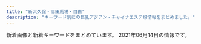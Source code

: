 ```yaml
---
title: "新大久保・高田馬場・目白"
description: "キーワード別にの巨乳アジアン・チャイナエステ嬢情報をまとめました。"
---
```


新着画像と新着キーワードをまとめています。
2021年06月14日の情報です。

<DmmAffiliateIns />
<KeywordTable
  shops={
    [
    {
        "url": "http://tkoi.work/",
        "name": "\u604b",
        "img_links": [
            "http://tkoi.work/sp/images/info_t.jpg",
            "http://tkoi.work/sp/images/4.jpg",
            "http://tkoi.work/images/sm.jpg",
            "http://tkoi.work/images/head.jpg",
            "http://tkoi.work/images/s1.png",
            "http://tkoi.work/images/b1.jpg",
            "http://tkoi.work/sp/images/rec2.png",
            "http://tkoi.work/images/b2.jpg",
            "http://tkoi.work/images/2.jpg",
            "http://tkoi.work/images/main_footer.jpg",
            "http://tkoi.work/sp/images/newsb.png",
            "http://tkoi.work/images/int1.png",
            "http://tkoi.work/sp/images/interior_t.png",
            "http://tkoi.work/sp/images/rec1.png",
            "http://tkoi.work/images/news.png",
            "http://tkoi.work/sp/images/2.jpg",
            "http://tkoi.work/img/riri1.jpg",
            "http://tkoi.work/sp/img/ai1.jpg",
            "http://tkoi.work/sp/images/tel.jpg",
            "http://tkoi.work/images/staff_t.jpg",
            "http://tkoi.work/img/ai1.jpg",
            "http://tkoi.work/sp/images/ac1.jpg",
            "http://tkoi.work/sp/img/mika1.jpg",
            "http://tkoi.work/images/4.jpg",
            "http://tkoi.work/images/int2.png",
            "http://tkoi.work/images/3.jpg",
            "http://tkoi.work/sp/images/int2.png",
            "http://tkoi.work/sp/images/sys.png",
            "http://tkoi.work/images/sys1.png",
            "http://tkoi.work/sp/images/info.png",
            "http://tkoi.work/img/koko1.jpg",
            "http://tkoi.work/sp/images/1.jpg",
            "http://tkoi.work/sp/images/ac2.png",
            "http://tkoi.work/sp/img/koko1.jpg",
            "http://tkoi.work/images/mobile.jpg",
            "http://tkoi.work/sp/menu/staff.jpg",
            "http://tkoi.work/images/sys2.png",
            "http://tkoi.work/images/interior_t.jpg",
            "http://tkoi.work/sp/images/footer.png",
            "http://tkoi.work/sp/img/riri1.jpg",
            "http://tkoi.work/img/mika1.jpg",
            "http://tkoi.work/sp/images/staff_t.png",
            "http://tkoi.work/sp/menu/top.jpg",
            "http://tkoi.work/images/b3.jpg",
            "http://tkoi.work/images/ta.jpg",
            "http://tkoi.work/sp/images/3.jpg",
            "http://tkoi.work/images/1.jpg",
            "http://tkoi.work/images/main_top.jpg",
            "http://tkoi.work/sp/images/news.jpg",
            "http://tkoi.work/sp/images/head.jpg",
            "http://tkoi.work/sp/images/int1.png"
        ],
        "keywords": {},
        "station": "JR\u9ad8\u7530\u99ac\u5834\u99c5\u65e9\u7a32\u7530\u53e3"
    },
    {
        "img_links": [
            "http://www.harunoyume.com/images/discount.jpg",
            "http://www.harunoyume.com/images/service-image.jpg",
            "http://www.harunoyume.com/images/covergirl.jpg",
            "http://www.harunoyume.com/images/campaign.jpg"
        ],
        "url": "http://www.harunoyume.com/",
        "station": "JR\u65b0\u5927\u4e45\u4fdd\u99c5",
        "name": "\u6625\u306e\u5922",
        "keywords": {}
    },
    {
        "url": "http://aes-treat.com/",
        "station": "JR\u5927\u4e45\u4fdd\u99c5\u5317\u53e3",
        "name": "Lovely Heart \u5927\u4e45\u4fdd\u5225\u9928",
        "keywords": {
            "C": 37
        },
        "img_links": [
            "http://aes-treat.com/scdl/staff/11041.jpg",
            "http://aes-treat.com/scdl/staff/11151.jpg",
            "http://aes-treat.com/scdl/staff/11191mb.jpg",
            "http://aes-treat.com/scdl/staff/10841.jpg",
            "http://aes-treat.com/scdl/staff/11131mb.jpg",
            "http://aes-treat.com/i/files/homeimg.jpg",
            "http://aes-treat.com/scdl/staff/11162.jpg",
            "http://aes-treat.com/scdl/staff/10771mb.jpg",
            "http://aes-treat.com/scdl/staff/11091.jpg",
            "http://aes-treat.com/scdl/staff/11051.jpg",
            "http://aes-treat.com/pic/head.jpg",
            "http://aes-treat.com/scdl/staff/10971mb.jpg",
            "http://aes-treat.com/scdl/staff/10171mb.jpg",
            "http://aes-treat.com/scdl/staff/11081.jpg",
            "http://aes-treat.com/scdl/staff/11081mb.jpg",
            "http://aes-treat.com/scdl/staff/10981mb.jpg",
            "http://aes-treat.com/img/ttl_attbnr.jpg",
            "http://aes-treat.com/scdl/staff/11041mb.jpg",
            "http://aes-treat.com/scdl/staff/10891.jpg",
            "http://aes-treat.com/scdl/staff/10891mb.jpg",
            "http://aes-treat.com/scdl/staff/10171.jpg",
            "http://aes-treat.com/scdl/staff/11211.jpg",
            "http://aes-treat.com/scdl/staff/11201.jpg",
            "http://aes-treat.com/scdl/staff/11161mb.jpg",
            "http://aes-treat.com/scdl/staff/11151mb.jpg",
            "http://aes-treat.com/scdl/staff/10651mb.jpg",
            "http://aes-treat.com/scdl/staff/10941.jpg",
            "http://aes-treat.com/img/ttl_att.png",
            "http://aes-treat.com/scdl/staff/10861mb.jpg",
            "http://aes-treat.com/scdl/staff/11051mb.jpg",
            "http://aes-treat.com/scdl/staff/10721mb.jpg",
            "http://aes-treat.com/scdl/staff/11131.jpg",
            "http://aes-treat.com/scdl/staff/11201mb.jpg",
            "http://aes-treat.com/scdl/staff/11191.jpg",
            "http://aes-treat.com/scdl/staff/10811.jpg",
            "http://aes-treat.com/scdl/staff/10651.jpg",
            "http://aes-treat.com/scdl/staff/10861.jpg",
            "http://aes-treat.com/scdl/staff/11211mb.jpg",
            "http://aes-treat.com/scdl/staff/10941mb.jpg",
            "http://aes-treat.com/img/ttl_staff.png",
            "http://aes-treat.com/scdl/staff/10721.jpg",
            "http://aes-treat.com/img/ttl_nouka.jpg",
            "http://aes-treat.com/scdl/staff/10811mb.jpg",
            "http://aes-treat.com/pic/top1.jpg",
            "http://aes-treat.com/scdl/staff/10681.jpg",
            "http://aes-treat.com/scdl/staff/11121mb.jpg",
            "http://aes-treat.com/scdl/staff/10971.jpg",
            "http://aes-treat.com/scdl/staff/10972.jpg",
            "http://aes-treat.com/scdl/staff/10902.jpg",
            "http://aes-treat.com/scdl/staff/10841mb.jpg",
            "http://aes-treat.com/scdl/staff/10681mb.jpg",
            "http://aes-treat.com/scdl/staff/10981.jpg",
            "http://aes-treat.com/scdl/staff/10771.jpg",
            "http://aes-treat.com/img/ttl_sister.png",
            "http://aes-treat.com/scdl/staff/10842.jpg",
            "http://aes-treat.com/scdl/staff/11111.jpg",
            "http://aes-treat.com/pic/top2.jpg",
            "http://aes-treat.com/img/ttl_mobile.jpg",
            "http://aes-treat.com/scdl/staff/11101mb.jpg",
            "http://aes-treat.com/scdl/staff/11091mb.jpg",
            "http://aes-treat.com/scdl/staff/10901.jpg",
            "http://aes-treat.com/scdl/staff/11161.jpg",
            "http://aes-treat.com/scdl/staff/10901mb.jpg",
            "http://aes-treat.com/scdl/staff/11121.jpg",
            "http://aes-treat.com/img/system/campaign.jpg",
            "http://aes-treat.com/scdl/staff/11101.jpg",
            "http://aes-treat.com/scdl/staff/11111mb.jpg"
        ]
    },
    {
        "name": "\u6708\u306e\u82b1",
        "img_links": [
            "https://static.wixstatic.com/media/80a184_5208b825bc574a8e8c38cfed61640f7b~mv2.png",
            "https://static.wixstatic.com/media/80a184_d01c61ede293427e90b1ce25be8720c0~mv2.png",
            "https://static.wixstatic.com/media/80a184_60e3e10d71c6473ca82f313fefc49773~mv2.png",
            "https://static.wixstatic.com/media/80a184_37c7b495532e44808fa932ada8728921~mv2.png",
            "https://static.wixstatic.com/media/80a184_b70a2c117ac542f79ec2a2014b642be4~mv2.png",
            "https://static.wixstatic.com/media/80a184_a8e12af9159e4af2bbd2cf724caf4e6a~mv2.jpeg",
            "https://static.wixstatic.com/media/80a184_126746405a7f40f191a12f71b777ea41~mv2.png",
            "https://static.wixstatic.com/media/80a184_6f8a99a76cfa4e8cb6871f8cdc4667f5~mv2.png",
            "https://static.wixstatic.com/media/80a184_ec567299218a41eeb0cb491d6a584398~mv2.png",
            "https://static.wixstatic.com/media/80a184_9dc0d14b20d54a71a6cb9f57217e8a32~mv2.png",
            "https://static.wixstatic.com/media/80a184_f4cca0709e8a42dfbc72e26393934723~mv2.jpg",
            "https://static.wixstatic.com/media/80a184_685d8785c64448469efbaecd356f0615~mv2.jpg",
            "https://static.wixstatic.com/media/80a184_fc46eb4762dc45d5aaded3823ed9ff89~mv2.png",
            "https://static.wixstatic.com/media/71aabe_7fde48e91203411687f75bf66049b810~mv2.jpg"
        ],
        "station": "JR\u65b0\u5927\u4e45\u4fdd\u99c5",
        "keywords": {},
        "url": "https://tsukinohana88.wixsite.com/index"
    },
    {
        "station": "JR\u9ad8\u7530\u99ac\u5834\u99c5",
        "name": "NEW ONLY ONE",
        "keywords": {
            "C": 3,
            "E": 2,
            "86": 4,
            "D": 2,
            "88": 3
        },
        "url": "http://www.aromaonly1.com/",
        "img_links": [
            "http://www.aromaonly1.com/images/index_08.jpg",
            "http://www.aromaonly1.com/images/index_14.jpg",
            "http://www.aromaonly1.com/uploads/39a20c0f1405de5aa73fad53492e41be.jpg",
            "http://www.aromaonly1.com/images/index_16.jpg",
            "http://www.aromaonly1.com/images/girls_10.jpg",
            "http://www.aromaonly1.com/images/index_18.jpg",
            "http://www.aromaonly1.com/uploads/56e94a67d1aa4ea89d5f2064a387ab96.jpg",
            "http://www.aromaonly1.com/images/index_05.jpg",
            "http://www.aromaonly1.com/images/link_10.jpg",
            "http://www.aromaonly1.com/uploads/c24b4a66b959c50d941c227e2167e47a.jpg",
            "http://www.aromaonly1.com/images/interior_10.jpg",
            "http://www.aromaonly1.com/uploads/18799c1985ca7d1cd026808323ec51c2.jpg",
            "http://www.aromaonly1.com/images/index_03.jpg",
            "http://www.aromaonly1.com/uploads/015cba9c432d730d26583fe998534fa6.jpg",
            "http://www.aromaonly1.com/uploads/5f4083d49285cbe64774b1bd70e86150.jpg",
            "http://www.aromaonly1.com/uploads/66dc68de1f9c001b6f15d52303314efc.jpg",
            "http://www.aromaonly1.com/images/index_19.jpg",
            "http://www.aromaonly1.com/uploads/8e9e8b4d89b256773f17dff61368328c.jpg",
            "http://www.aromaonly1.com/images/index_12.jpg",
            "http://www.aromaonly1.com/images/index_20.jpg",
            "http://www.aromaonly1.com/images/index_07.jpg",
            "http://www.aromaonly1.com/uploads/e01fa669285bc99ba782abfd90a08bb2.jpg",
            "http://www.aromaonly1.com/my_work/images/pic1.png",
            "http://www.aromaonly1.com/images/index_06.jpg",
            "http://www.aromaonly1.com/uploads/2f5941103973429d3981087968a845a3.jpg",
            "http://www.aromaonly1.com/uploads/b43afdf6c0db7020b472f89b05664984.jpg",
            "http://www.aromaonly1.com/images/index_04.jpg",
            "http://www.aromaonly1.com/uploads/ac75f516de3602f2ed5de1d9e2383a35.jpg",
            "http://www.aromaonly1.com/images/aromaonly1_468x60.png",
            "http://www.aromaonly1.com/uploads/0d74a4af5e268e3562daa56048c13906.jpg",
            "http://www.aromaonly1.com/images/index_15.jpg",
            "http://www.aromaonly1.com/images/service_10.jpg",
            "http://www.aromaonly1.com/images/fanhui.png",
            "http://www.aromaonly1.com/images/index_21.jpg",
            "http://www.aromaonly1.com/images/index_17.jpg",
            "http://www.aromaonly1.com/images/service_11.jpg",
            "http://www.aromaonly1.com/images/index_02.jpg",
            "http://www.aromaonly1.com/uploads/3e6ede4dd71b9611bfc0fc01fff82057.jpg",
            "http://www.aromaonly1.com/images/index_01.jpg",
            "http://www.aromaonly1.com/images/index_11.jpg"
        ]
    },
    {
        "station": "JR\u5927\u4e45\u4fdd\u99c5\u5317\u53e3",
        "url": "http://p-aroma.work/",
        "name": "\u7652\u3057\u306e\u51fa\u4f1a\u3044",
        "img_links": [
            "http://p-aroma.work/images/int1.png",
            "http://p-aroma.work/images/head.jpg",
            "http://p-aroma.work/staff/rina.jpg",
            "http://p-aroma.work/images/1.jpg",
            "http://p-aroma.work/images/tel.jpg",
            "http://p-aroma.work/images/s2.jpg",
            "http://p-aroma.work/img/mayu1.png",
            "http://p-aroma.work/img/rina1.png",
            "http://p-aroma.work/images/mobile.jpg",
            "http://p-aroma.work/images/news.jpg",
            "http://p-aroma.work/images/s1.png",
            "http://p-aroma.work/images/2.jpg",
            "http://p-aroma.work/staff/haru.jpg",
            "http://p-aroma.work/images/int2.png",
            "http://p-aroma.work/img/mirai1.png",
            "http://p-aroma.work/images/7.jpg",
            "http://p-aroma.work/images/4.jpg",
            "http://p-aroma.work/staff/kasumi.jpg",
            "http://p-aroma.work/img/haru1.png",
            "http://p-aroma.work/staff/ayaka.jpg",
            "http://p-aroma.work/img/kasumi1.png",
            "http://p-aroma.work/images/s1.jpg",
            "http://p-aroma.work/images/interior_t.png",
            "http://p-aroma.work/staff/mirai.jpg",
            "http://p-aroma.work/images/sys.png",
            "http://p-aroma.work/images/3.jpg",
            "http://p-aroma.work/img/ayaka1.png",
            "http://p-aroma.work/staff/mayu.jpg",
            "http://p-aroma.work/images/6.jpg",
            "http://p-aroma.work/images/staff_t.png"
        ],
        "keywords": {}
    },
    {
        "keywords": {},
        "url": "http://pretty.este.work/",
        "img_links": [
            "http://pretty.este.work/hana.jpg",
            "http://pretty.este.work/head.jpg",
            "http://pretty.este.work/nana.jpg",
            "http://pretty.este.work/interior_t.jpg",
            "http://pretty.este.work/staff_t.jpg",
            "http://pretty.este.work/ayumi.jpg",
            "http://pretty.este.work/rec2.png",
            "http://pretty.este.work/3.jpg",
            "http://pretty.este.work/tg.jpg",
            "http://pretty.este.work/int1.png",
            "http://pretty.este.work/4.jpg",
            "http://pretty.este.work/rec1.png",
            "http://pretty.este.work/1.jpg",
            "http://pretty.este.work/up.jpg",
            "http://pretty.este.work/news.jpg",
            "http://pretty.este.work/sayurin.jpg",
            "http://pretty.este.work/sakura.jpg",
            "http://pretty.este.work/2.jpg"
        ],
        "station": "JR\u9ad8\u7530\u99ac\u5834\u99c5",
        "name": "Pretty \uff5e\u30d7\u30ea\u30c6\u30a3\u30fc\uff5e"
    },
    {
        "name": "Lovely Heart",
        "station": "JR\u5927\u4e45\u4fdd\u99c5\u5317\u53e3",
        "keywords": {
            "C": 38
        },
        "url": "http://aes-salon.com/",
        "img_links": [
            "http://aes-salon.com/scdl/staff/10641mb.jpg",
            "http://aes-salon.com/scdl/staff/10411.jpg",
            "http://aes-salon.com/scdl/staff/10562.jpg",
            "http://aes-salon.com/pic/head.jpg",
            "http://aes-salon.com/scdl/staff/10661mb.jpg",
            "http://aes-salon.com/scdl/staff/10091.jpg",
            "http://aes-salon.com/scdl/staff/10694.jpg",
            "http://aes-salon.com/scdl/staff/10471.jpg",
            "http://aes-salon.com/scdl/staff/10711.jpg",
            "http://aes-salon.com/scdl/staff/10081mb.jpg",
            "http://aes-salon.com/scdl/staff/10341.jpg",
            "http://aes-salon.com/scdl/staff/10461.jpg",
            "http://aes-salon.com/scdl/staff/10351.jpg",
            "http://aes-salon.com/img/ttl_attbnr.jpg",
            "http://aes-salon.com/scdl/staff/10081.jpg",
            "http://aes-salon.com/scdl/staff/10731mb.jpg",
            "http://aes-salon.com/scdl/staff/10721mb.jpg",
            "http://aes-salon.com/scdl/staff/10471mb.jpg",
            "http://aes-salon.com/scdl/staff/10671.jpg",
            "http://aes-salon.com/img/access/road4.jpg",
            "http://aes-salon.com/img/access/road2.jpg",
            "http://aes-salon.com/scdl/staff/10441.jpg",
            "http://aes-salon.com/scdl/staff/10592.jpg",
            "http://aes-salon.com/scdl/staff/10671mb.jpg",
            "http://aes-salon.com/scdl/staff/10092.jpg",
            "http://aes-salon.com/img/ttl_nouka.jpg",
            "http://aes-salon.com/scdl/staff/10601mb.jpg",
            "http://aes-salon.com/scdl/staff/10691mb.jpg",
            "http://aes-salon.com/img/access/road1.jpg",
            "http://aes-salon.com/scdl/staff/10561mb.jpg",
            "http://aes-salon.com/img/access/roaddm.png",
            "http://aes-salon.com/i/files/homeimg.jpg",
            "http://aes-salon.com/pic/top2.jpg",
            "http://aes-salon.com/scdl/staff/10083.jpg",
            "http://aes-salon.com/scdl/staff/10341mb.jpg",
            "http://aes-salon.com/scdl/staff/10122.jpg",
            "http://aes-salon.com/scdl/staff/10501.jpg",
            "http://aes-salon.com/img/ttl_sister.png",
            "http://aes-salon.com/pic/top1.jpg",
            "http://aes-salon.com/scdl/staff/10292.jpg",
            "http://aes-salon.com/scdl/staff/10602.jpg",
            "http://aes-salon.com/scdl/staff/10621.jpg",
            "http://aes-salon.com/img/ttl_att.png",
            "http://aes-salon.com/scdl/staff/10591.jpg",
            "http://aes-salon.com/scdl/staff/10441mb.jpg",
            "http://aes-salon.com/scdl/staff/10621mb.jpg",
            "http://aes-salon.com/scdl/staff/10631mb.jpg",
            "http://aes-salon.com/scdl/staff/10082.jpg",
            "http://aes-salon.com/scdl/staff/10701.jpg",
            "http://aes-salon.com/scdl/staff/10412.jpg",
            "http://aes-salon.com/scdl/staff/10731.jpg",
            "http://aes-salon.com/scdl/staff/10601.jpg",
            "http://aes-salon.com/scdl/staff/10651mb.jpg",
            "http://aes-salon.com/img/ttl_bekan.jpg",
            "http://aes-salon.com/scdl/staff/10661.jpg",
            "http://aes-salon.com/scdl/staff/10291.jpg",
            "http://aes-salon.com/scdl/staff/10121mb.jpg",
            "http://aes-salon.com/scdl/staff/10501mb.jpg",
            "http://aes-salon.com/scdl/staff/10462.jpg",
            "http://aes-salon.com/scdl/staff/10091mb.jpg",
            "http://aes-salon.com/scdl/staff/10692.jpg",
            "http://aes-salon.com/scdl/staff/10561.jpg",
            "http://aes-salon.com/img/access/road3.jpg",
            "http://aes-salon.com/img/ttl_staff.png",
            "http://aes-salon.com/scdl/staff/10472.jpg",
            "http://aes-salon.com/scdl/staff/10511.jpg",
            "http://aes-salon.com/scdl/staff/10351mb.jpg",
            "http://aes-salon.com/scdl/staff/10461mb.jpg",
            "http://aes-salon.com/scdl/staff/10502.jpg",
            "http://aes-salon.com/scdl/staff/10591mb.jpg",
            "http://aes-salon.com/scdl/staff/10563.jpg",
            "http://aes-salon.com/img/system/campaign.jpg",
            "http://aes-salon.com/scdl/staff/10641.jpg",
            "http://aes-salon.com/scdl/staff/10571.jpg",
            "http://aes-salon.com/scdl/staff/10342.jpg",
            "http://aes-salon.com/scdl/staff/10291mb.jpg",
            "http://aes-salon.com/scdl/staff/10411mb.jpg",
            "http://aes-salon.com/scdl/staff/10693.jpg",
            "http://aes-salon.com/scdl/staff/10701mb.jpg",
            "http://aes-salon.com/scdl/staff/10571mb.jpg",
            "http://aes-salon.com/scdl/staff/10651.jpg",
            "http://aes-salon.com/scdl/staff/10711mb.jpg",
            "http://aes-salon.com/scdl/staff/10691.jpg",
            "http://aes-salon.com/scdl/staff/10721.jpg",
            "http://aes-salon.com/scdl/staff/10121.jpg",
            "http://aes-salon.com/scdl/staff/10631.jpg",
            "http://aes-salon.com/img/ttl_mobile.jpg",
            "http://aes-salon.com/scdl/staff/10511mb.jpg"
        ]
    },
    {
        "name": "RAN\uff5e\u30e9\u30f3\uff5e",
        "url": "http://esthe.top/",
        "keywords": {},
        "station": "JR\u9ad8\u7530\u99ac\u5834\u99c5\u6771\u53e3",
        "img_links": [
            "http://esthe.top/images/staff_images/staff_07a.jpg",
            "http://esthe.top/images/room_images/gallery-06.jpg",
            "http://esthe.top/images/staff_images/staff_09a.jpg",
            "http://esthe.top/images/demo/slider/images/slide4.png",
            "http://esthe.top/images/acs_ima/access-04.jpg",
            "http://esthe.top/images/staff_images/staff_010a.jpg",
            "http://esthe.top/images/room_images/gallery-02.jpg",
            "http://esthe.top/images/demo/slider/tooltips/slide1.png",
            "http://esthe.top/images/demo/slider/images/slide1.png",
            "http://esthe.top/images/staff_images/staff_07b.jpg",
            "http://esthe.top/images/room_images/index-02.jpg",
            "http://esthe.top/images/staff_images/staff_014a.jpg",
            "http://esthe.top/images/staff_images/staff_09b.jpg",
            "http://esthe.top/images/staff_images/staff_04b.jpg",
            "http://esthe.top/images/room_images/gallery-01.jpg",
            "http://esthe.top/images/an_2_03.jpg",
            "http://esthe.top/images/room_images/gallery-04.jpg",
            "http://esthe.top/images/staff_images/staff_04a.jpg",
            "http://esthe.top/images/room_images/index-01.jpg",
            "http://esthe.top/images/index_02.jpg",
            "http://esthe.top/images/room_images/gallery-03.jpg",
            "http://esthe.top/images/QRcode.jpg",
            "http://esthe.top/images/Bottom_01.jpg",
            "http://esthe.top/images/an_1_02.jpg",
            "http://esthe.top/images/demo/slider/images/slide2.png",
            "http://esthe.top/images/staff_images/staff_01a.jpg",
            "http://esthe.top/images/an_2_06.jpg",
            "http://esthe.top/images/staff_images/staff_010b.jpg",
            "http://esthe.top/images/an_2_07.jpg",
            "http://esthe.top/images/an_1_04.jpg",
            "http://esthe.top/images/staff_images/staff_013a.jpg",
            "http://esthe.top/images/an_2_05.jpg",
            "http://esthe.top/images/demo/slider/tooltips/slide3.png",
            "http://esthe.top/images/demo/slider/tooltips/slide4.png",
            "http://esthe.top/images/an_2_02.jpg",
            "http://esthe.top/images/acs_ima/access-02.jpg",
            "http://esthe.top/images/demo/slider/images/slide5.png",
            "http://esthe.top/images/demo/slider/images/slide3.png",
            "http://esthe.top/images/staff_images/staff_01b.jpg",
            "http://esthe.top/images/demo/slider/tooltips/slide2.png",
            "http://esthe.top/images/an_1_07.jpg",
            "http://esthe.top/images/an_1_05.jpg",
            "http://esthe.top/images/an_2_04.jpg",
            "http://esthe.top/images/demo/slider/tooltips/slide5.png",
            "http://esthe.top/images/an_1_06.jpg",
            "http://esthe.top/images/Bottom_02.jpg",
            "http://esthe.top/images/an_1_03.jpg",
            "http://esthe.top/images/room_images/gallery-05.jpg",
            "http://esthe.top/images/acs_ima/access-01.jpg",
            "http://esthe.top/images/staff_images/staff_012a.jpg",
            "http://esthe.top/images/acs_ima/access-03.jpg"
        ]
    },
    {
        "url": "https://www.cocoro556.in/",
        "station": "JR\u5927\u4e45\u4fdd\u99c5\u5317\u53e3",
        "keywords": {
            "\u30bb\u30af\u30b7\u30fc": 1,
            "C": 21,
            "E": 1
        },
        "name": "COCORO",
        "img_links": [
            "https://www.cocoro556.in/img/material/leftinfo.png",
            "https://www.cocoro556.in/img/material/pd_number.png",
            "https://www.cocoro556.in/img/girl/thumb/smain1543ab2e0ee9f9fde8103e9fe80e33b07761.jpg",
            "https://www.cocoro556.in/img/girl/thumb/smain1493773ceed1a7cd35919e9c6866285fb943.jpg",
            "https://www.cocoro556.in/img/girl/main/smain1421b75436b0012f83588e08b8d8eb48c8c2.jpg",
            "https://www.cocoro556.in/img/material/p2_t2_subt2.png",
            "https://www.cocoro556.in/img/girl/main/smain1461f806d031a1244ccfaa8b4d307f6ef6d7.jpg",
            "https://www.cocoro556.in/img/material/p2_t2_subt1.png",
            "https://www.cocoro556.in/img/material/p2_t2_sub_m1_2.png",
            "https://www.cocoro556.in/img/material/p2_t2_sub_m1_1.png",
            "https://www.cocoro556.in/img/material/gm4_rollout.png",
            "https://www.cocoro556.in/img/material/p2_t2_sub_m1_3.png",
            "https://www.cocoro556.in/img/girl/main/smain1441346e3df3ff1cef1386c89c6ba9e9f72e.jpg",
            "https://www.cocoro556.in/img/material/p5_t1.png",
            "https://www.cocoro556.in/img/girl/thumb/smain1461f806d031a1244ccfaa8b4d307f6ef6d7.jpg",
            "https://www.cocoro556.in/img/girl/thumb/smain16616b52cc464ee28ef5cf18bb2b1e5be8c2.jpg",
            "https://www.cocoro556.in/img/material/gm1_rollout.png",
            "https://www.cocoro556.in/img/girl/thumb/smain1421b75436b0012f83588e08b8d8eb48c8c2.jpg",
            "https://www.cocoro556.in/img/girl/list/slist12642f85375ac3eb532582567360874d2d6.jpg",
            "https://www.cocoro556.in/img/material/p2_t2.png",
            "https://www.cocoro556.in/img/material/photost1.png",
            "https://www.cocoro556.in/img/material/pageheaderimg3.jpg",
            "https://www.cocoro556.in/img/material/top_t3_imgrev1.jpg",
            "https://www.cocoro556.in/img/material/p6_t2.png",
            "https://www.cocoro556.in/img/material/gm6_rollover.png",
            "https://www.cocoro556.in/img/girl/thumb/smain1673d805234c8fbb465b0ed26b0a1e25b455.jpg",
            "https://www.cocoro556.in/img/girl/thumb/smain1441346e3df3ff1cef1386c89c6ba9e9f72e.jpg",
            "https://www.cocoro556.in/img/material/p2_t2_subt5.png",
            "https://www.cocoro556.in/img/material/gm5_rollout.png",
            "https://www.cocoro556.in/img/girl/thumb/smain126242f85375ac3eb532582567360874d2d6.jpg",
            "https://www.cocoro556.in/img/material/accminimgrev1.jpg",
            "https://www.cocoro556.in/img/material/p3_t1.png",
            "https://www.cocoro556.in/img/girl/thumb/smain126142f85375ac3eb532582567360874d2d6.jpg",
            "https://www.cocoro556.in/img/material/gm6_rollout.png",
            "https://www.cocoro556.in/img/material/gm2_rollover.png",
            "https://www.cocoro556.in/img/material/p6_t2_subt1.png",
            "https://www.cocoro556.in/img/girl/list/slist142b75436b0012f83588e08b8d8eb48c8c2.jpg",
            "https://www.cocoro556.in/img/girl/thumb/smain1541a1f8e548a2959236fdd0e7abcde80ac7.jpg",
            "https://www.cocoro556.in/img/material/gm3_rollover.png",
            "https://www.cocoro556.in/img/girl/list/slist16435ee9e4407f412c3d2708030a189f1c0.jpg",
            "https://www.cocoro556.in/img/material/p3_1_t1.png",
            "https://www.cocoro556.in/img/material/photost4rev1.png",
            "https://www.cocoro556.in/img/girl/main/smain16616b52cc464ee28ef5cf18bb2b1e5be8c2.jpg",
            "https://www.cocoro556.in/img/girl/main/smain1491773ceed1a7cd35919e9c6866285fb943.jpg",
            "https://www.cocoro556.in/img/girl/thumb/smain1443346e3df3ff1cef1386c89c6ba9e9f72e.jpg",
            "https://www.cocoro556.in/img/girl/thumb/smain1671d805234c8fbb465b0ed26b0a1e25b455.jpg",
            "https://www.cocoro556.in/img/material/top_t2.png",
            "https://www.cocoro556.in/img/girl/thumb/smain1462f806d031a1244ccfaa8b4d307f6ef6d7.jpg",
            "https://www.cocoro556.in/img/girl/list/slist167f0b4414b94d2c934624a47b21815ef54.jpg",
            "https://www.cocoro556.in/img/girl/thumb/smain164135ee9e4407f412c3d2708030a189f1c0.jpg",
            "https://www.cocoro556.in/img/material/mobilesite.png",
            "https://www.cocoro556.in/img/material/gm1_rollover.png",
            "https://www.cocoro556.in/img/material/top_t1.png",
            "https://www.cocoro556.in/img/material/p2_t2_subt5_m1.png",
            "https://www.cocoro556.in/img/girl/list/slist1666b52cc464ee28ef5cf18bb2b1e5be8c2.jpg",
            "https://www.cocoro556.in/img/material/ftel.png",
            "https://www.cocoro556.in/img/girl/thumb/smain14634879628e490d1ecf1cd7a9d727569f95.jpg",
            "https://www.cocoro556.in/img/girl/thumb/smain1491773ceed1a7cd35919e9c6866285fb943.jpg",
            "https://www.cocoro556.in/img/girl/thumb/smain1423ae12bc52cc115b3190fbe6a84a8ffa74.jpg",
            "https://www.cocoro556.in/img/material/photost2rev1.png",
            "https://www.cocoro556.in/img/material/p6_t3_subt1.png",
            "https://www.cocoro556.in/img/material/top_t3_subt1.png",
            "https://www.cocoro556.in/img/camp/camp20210601.jpg",
            "https://www.cocoro556.in/img/material/gm2_rollout.png",
            "https://www.cocoro556.in/img/girl/list/slist146f806d031a1244ccfaa8b4d307f6ef6d7.jpg",
            "https://www.cocoro556.in/img/material/gm3_rollout.png",
            "https://www.cocoro556.in/img/material/p6_t1.png",
            "https://www.cocoro556.in/img/girl/list/slist154a1f8e548a2959236fdd0e7abcde80ac7.jpg",
            "https://www.cocoro556.in/img/material/photost6.png",
            "https://www.cocoro556.in/img/material/pageheaderimg2.jpg",
            "https://www.cocoro556.in/img/material/gm5_rollover.png",
            "https://www.cocoro556.in/img/material/pd_st2.png",
            "https://www.cocoro556.in/img/material/pageheaderimg4.jpg",
            "https://www.cocoro556.in/img/girl/thumb/smain1672d805234c8fbb465b0ed26b0a1e25b455.jpg",
            "https://www.cocoro556.in/img/girl/thumb/smain16636b52cc464ee28ef5cf18bb2b1e5be8c2.jpg",
            "https://www.cocoro556.in/img/girl/main/smain164135ee9e4407f412c3d2708030a189f1c0.jpg",
            "https://www.cocoro556.in/img/girl/thumb/smain1542a1f8e548a2959236fdd0e7abcde80ac7.jpg",
            "https://www.cocoro556.in/img/girl/thumb/smain1442346e3df3ff1cef1386c89c6ba9e9f72e.jpg",
            "https://www.cocoro556.in/img/girl/list/slist149a7ba2e87eeed7d2ede49599bc2037647.jpg",
            "https://www.cocoro556.in/img/material/photost7.png",
            "https://www.cocoro556.in/img/material/p2_t2_subt4.png",
            "https://www.cocoro556.in/img/girl/main/smain1671d805234c8fbb465b0ed26b0a1e25b455.jpg",
            "https://www.cocoro556.in/img/material/p6_t3.png",
            "https://www.cocoro556.in/img/material/photost5.png",
            "https://www.cocoro556.in/img/material/p2_t2_subt5_m2.png",
            "https://www.cocoro556.in/img/material/p2_t2_subt3.png",
            "https://www.cocoro556.in/img/material/age_rollout.png",
            "https://www.cocoro556.in/img/camp/camp20210501premium.jpg",
            "https://www.cocoro556.in/img/material/top_t3.png",
            "https://www.cocoro556.in/img/material/pd_st3.png",
            "https://www.cocoro556.in/img/material/p2_t2_subt4_m1.png",
            "https://www.cocoro556.in/img/girl/main/smain1541a1f8e548a2959236fdd0e7abcde80ac7.jpg",
            "https://www.cocoro556.in/img/material/photost3rev1.png",
            "https://www.cocoro556.in/img/girl/thumb/smain1422b75436b0012f83588e08b8d8eb48c8c2.jpg",
            "https://www.cocoro556.in/img/girl/thumb/smain14922dea5bdda380e76839c012ab24bd9f82.jpg",
            "https://www.cocoro556.in/img/girl/thumb/smain16626b52cc464ee28ef5cf18bb2b1e5be8c2.jpg",
            "https://www.cocoro556.in/img/girl/thumb/smain126332fd72809eba38056753c1720b05d8d5.jpg",
            "https://www.cocoro556.in/img/material/top_t4.png",
            "https://www.cocoro556.in/img/girl/list/slist144346e3df3ff1cef1386c89c6ba9e9f72e.jpg",
            "https://www.cocoro556.in/img/material/pd_st1.png",
            "https://www.cocoro556.in/img/camp/camp20210403short.jpg",
            "https://www.cocoro556.in/img/girl/main/smain126142f85375ac3eb532582567360874d2d6.jpg",
            "https://www.cocoro556.in/img/material/pageheaderimg1.jpg"
        ]
    },
    {
        "img_links": [],
        "keywords": {},
        "url": "https://venus.tyo.ac/",
        "name": "Venus -\u30f4\u30a3\u30fc\u30ca\u30b9-",
        "station": "JR\u5927\u4e45\u4fdd\u99c5\u5357\u53e3"
    },
    {
        "station": "JR\u9ad8\u7530\u99ac\u5834\u99c5\u65e9\u7a32\u7530\u53e3",
        "url": "http://massage-1.net/",
        "keywords": {},
        "name": "\u697d\u5712",
        "img_links": [
            "http://massage-1.net/images/top/top_08.png",
            "http://massage-1.net/images/top/top_01.jpg",
            "http://massage-1.net/images/top/top_03.jpg",
            "http://massage-1.net/images/top/top_05.jpg",
            "http://massage-1.net/images/top/top_06.jpg",
            "http://massage-1.net/images/page_top.png",
            "http://massage-1.net/images/top/top_02.jpg",
            "http://massage-1.net/images/staff_image/staf_05a.jpg",
            "http://massage-1.net/images/top/top_04.jpg",
            "http://massage-1.net/images/home/top.jpg"
        ]
    },
    {
        "img_links": [
            "https://est-hana.com/img/girl/list/sface110404ef9fc79e2a0a04d64b621c22a0c77.jpg",
            "https://est-hana.com/img/material/hosi5.png",
            "https://est-hana.com/img/material/photorenew4.jpg",
            "https://est-hana.com/img/material/d14.png",
            "https://est-hana.com/img/girl/pickup/pickup20190118192257.jpg",
            "https://est-hana.com/img/material/m6.png",
            "https://est-hana.com/img/whatnew/20200401min60.jpg",
            "https://est-hana.com/img/girl/pickup/topgirl20141227182718.png",
            "https://est-hana.com/img/material/photorenew5.jpg",
            "https://est-hana.com/img/girl/list/s77_list.jpg",
            "https://est-hana.com/img/material/hosi4.png",
            "https://est-hana.com/img/material/gm2_rollout.png",
            "https://est-hana.com/img/girl/main/smain1911ec56c0d5cc68365ea11e2e52a40272d8.jpg",
            "https://est-hana.com/img/girl/thumb/smain1913da4fa2da2e801312734721e1a44d8e19.jpg",
            "https://est-hana.com/img/girl/main/s88_1.jpg",
            "https://est-hana.com/img/girl/main/smain1891e9ae2d8752cd8b9474ebd62df9909f9b.jpg",
            "https://est-hana.com/img/material/staffdetail_t1.png",
            "https://est-hana.com/img/material/top_t4.png",
            "https://est-hana.com/img/material/top_twitter.png",
            "https://est-hana.com/img/material/accsess_picter2.jpg",
            "https://est-hana.com/img/material/sys_course3_rev1.png",
            "https://est-hana.com/img/material/photorenew3.jpg",
            "https://est-hana.com/img/girl/pickup/pickup20181218104555.jpg",
            "https://est-hana.com/img/girl/pickup/pickup20190118192153.jpg",
            "https://est-hana.com/img/material/gm1_rollout.png",
            "https://est-hana.com/img/girl/thumb/s180_1.jpg",
            "https://est-hana.com/img/material/infopanel.png",
            "https://est-hana.com/img/girl/list/slist187110f9d5212fd19d8b8410ec6bff294e6.jpg",
            "https://est-hana.com/img/material/top_t2_img_rev2.jpg",
            "https://est-hana.com/img/girl/list/s75_list.jpg",
            "https://est-hana.com/img/material/sframe2014.png",
            "https://est-hana.com/img/girl/list/sface189e9ae2d8752cd8b9474ebd62df9909f9b.jpg",
            "https://est-hana.com/img/girl/thumb/smain1991a8b144d9cbd006fc9dffdf23ad77de07.jpg",
            "https://est-hana.com/img/girl/thumb/s163_1.jpg",
            "https://est-hana.com/img/girl/list/s173_list.jpg",
            "https://est-hana.com/img/girl/main/smain197153ce52e0264e81a8a42e5d3c84dd833e.jpg",
            "https://est-hana.com/img/girl/pickup/topgirl20180908131653.png",
            "https://est-hana.com/img/girl/thumb/smain184249673a0eecbfdaab27d1a016ce6f4281.jpg",
            "https://est-hana.com/img/girl/list/slist18449673a0eecbfdaab27d1a016ce6f4281.jpg",
            "https://est-hana.com/img/girl/list/s180_list.jpg",
            "https://est-hana.com/img/girl/pickup/pickup20191214162524.jpg",
            "https://est-hana.com/img/girl/pickup/pickup20190528135649.jpg",
            "https://est-hana.com/img/girl/thumb/smain184149673a0eecbfdaab27d1a016ce6f4281.jpg",
            "https://est-hana.com/img/girl/list/slist19053cc33bb85f739f63e84c2ae2c41c2eb.jpg",
            "https://est-hana.com/img/material/top_t5.png",
            "https://est-hana.com/img/girl/list/s180_face.jpg",
            "https://est-hana.com/img/camp/camp20210601.png",
            "https://est-hana.com/img/material/gm3_rollout.png",
            "https://est-hana.com/img/material/w1.png",
            "https://est-hana.com/img/girl/pickup/pickup20190227121102.jpg",
            "https://est-hana.com/img/girl/thumb/smain193281777917c863b2cd265723b9cb5a3c32.jpg",
            "https://est-hana.com/img/material/gm4_rollout.png",
            "https://est-hana.com/img/material/massap7.jpg",
            "https://est-hana.com/img/girl/pickup/pickup20191208191053.jpg",
            "https://est-hana.com/img/whatnew/20200401_mask.jpg",
            "https://est-hana.com/img/material/photorenew2rev1.jpg",
            "https://est-hana.com/img/girl/thumb/smain1871110bf62c88dcefca310cdc127f9b11f2.jpg",
            "https://est-hana.com/img/material/systme_t1.png",
            "https://est-hana.com/img/girl/thumb/smain1901e7f2a11706f93c08ab1eb76c57c0a501.jpg",
            "https://est-hana.com/img/girl/pickup/pickup20180830201105.jpg",
            "https://est-hana.com/img/girl/main/s75_1.jpg",
            "https://est-hana.com/img/girl/pickup/topgirl20180308214256.png",
            "https://est-hana.com/img/girl/list/slist19753ce52e0264e81a8a42e5d3c84dd833e.jpg",
            "https://est-hana.com/img/material/accsess_station.png",
            "https://est-hana.com/img/girl/thumb/smain1931e3a7504f14e2050f14cb6782d72bb46c.jpg",
            "https://est-hana.com/img/girl/list/slist191ec56c0d5cc68365ea11e2e52a40272d8.jpg",
            "https://est-hana.com/img/material/gm5_rollout.png",
            "https://est-hana.com/img/girl/thumb/smain1891e9ae2d8752cd8b9474ebd62df9909f9b.jpg",
            "https://est-hana.com/img/material/massap6.jpg",
            "https://est-hana.com/img/girl/list/slist193a69a1a063a3159e298d18b691542266d.jpg",
            "https://est-hana.com/img/girl/list/sface187386757ea62d773ca58e2457fc23b8e13.jpg",
            "https://est-hana.com/img/girl/thumb/s173_2.jpg",
            "https://est-hana.com/img/material/gm6_rollout.png",
            "https://est-hana.com/img/girl/pickup/topgirl20190528141109.png",
            "https://est-hana.com/img/girl/main/s180_1.jpg",
            "https://est-hana.com/img/girl/thumb/s139_1.jpg",
            "https://est-hana.com/img/whatnew/20200304.jpg",
            "https://est-hana.com/img/girl/pickup/topgirl20161016054301.png",
            "https://est-hana.com/img/girl/main/s139_1.jpg",
            "https://est-hana.com/img/material/top_t2.png",
            "https://est-hana.com/img/material/day.png",
            "https://est-hana.com/img/girl/list/sface191ec56c0d5cc68365ea11e2e52a40272d8.jpg",
            "https://est-hana.com/img/girl/thumb/s75_1.jpg",
            "https://est-hana.com/img/girl/main/smain1901e7f2a11706f93c08ab1eb76c57c0a501.jpg",
            "https://est-hana.com/img/material/sys_option.png",
            "https://est-hana.com/img/girl/list/sface199a8b144d9cbd006fc9dffdf23ad77de07.jpg",
            "https://est-hana.com/img/material/systme_t2.png",
            "https://est-hana.com/img/girl/list/s86_list.jpg",
            "https://est-hana.com/img/girl/list/s86_face.jpg",
            "https://est-hana.com/img/girl/list/s139_face.jpg",
            "https://est-hana.com/img/girl/thumb/smain1911ec56c0d5cc68365ea11e2e52a40272d8.jpg",
            "https://est-hana.com/img/material/staff_t1.png",
            "https://est-hana.com/img/girl/list/s163_list.jpg",
            "https://est-hana.com/img/material/massap5.jpg",
            "https://est-hana.com/img/girl/thumb/smain19725e2ed7efe2de621955e09d12295a13ee.jpg",
            "https://est-hana.com/img/material/photorenew1.jpg",
            "https://est-hana.com/img/girl/pickup/pickup20141227182613.jpeg",
            "https://est-hana.com/img/girl/list/s173_face.jpg",
            "https://est-hana.com/img/girl/list/slist8365230fc40840a020ba3ed47600db4b4a.jpg",
            "https://est-hana.com/img/girl/list/sface190e7f2a11706f93c08ab1eb76c57c0a501.jpg",
            "https://est-hana.com/img/girl/list/s139_list.jpg",
            "https://est-hana.com/img/girl/list/sface8365230fc40840a020ba3ed47600db4b4a.jpg",
            "https://est-hana.com/img/material/top_t3.png",
            "https://est-hana.com/img/material/staff_t1rev1.png",
            "https://est-hana.com/img/girl/main/smain1991a8b144d9cbd006fc9dffdf23ad77de07.jpg",
            "https://est-hana.com/img/girl/pickup/pickup20180526173711.jpg",
            "https://est-hana.com/img/girl/thumb/s86_1.jpg",
            "https://est-hana.com/img/girl/list/s163_face.jpg",
            "https://est-hana.com/img/girl/main/smain1871110bf62c88dcefca310cdc127f9b11f2.jpg",
            "https://est-hana.com/img/girl/list/s77_face.jpg",
            "https://est-hana.com/img/girl/list/s88_face.jpg",
            "https://est-hana.com/img/girl/list/sface18449673a0eecbfdaab27d1a016ce6f4281.jpg",
            "https://est-hana.com/img/material/massa_t1.png",
            "https://est-hana.com/img/girl/main/smain184149673a0eecbfdaab27d1a016ce6f4281.jpg",
            "https://est-hana.com/img/girl/list/sface19753ce52e0264e81a8a42e5d3c84dd833e.jpg",
            "https://est-hana.com/img/girl/thumb/smain197153ce52e0264e81a8a42e5d3c84dd833e.jpg",
            "https://est-hana.com/img/material/sys_etc.png",
            "https://est-hana.com/img/girl/list/slist110d5ce8a5906e2cdaf90af47c9395e0dff.jpg",
            "https://est-hana.com/img/girl/list/slist199a8b144d9cbd006fc9dffdf23ad77de07.jpg",
            "https://est-hana.com/img/material/age.png",
            "https://est-hana.com/img/material/massap3.jpg",
            "https://est-hana.com/img/material/month.png",
            "https://est-hana.com/img/girl/pickup/topgirl20140510202547.png",
            "https://est-hana.com/img/girl/thumb/s173_1.jpg",
            "https://est-hana.com/img/girl/thumb/smain1912da4fa2da2e801312734721e1a44d8e19.jpg",
            "https://est-hana.com/img/girl/list/sface201dc74ab8dea78d771771d5fda7bccc989.jpg",
            "https://est-hana.com/img/girl/list/s75_face.jpg",
            "https://est-hana.com/img/material/massap2.jpg",
            "https://est-hana.com/img/girl/thumb/smain18725b09cd881b1f036f9f4970616c10b474.jpg",
            "https://est-hana.com/img/girl/main/s86_1.jpg",
            "https://est-hana.com/img/material/topflashimg1.jpg",
            "https://est-hana.com/img/girl/pickup/topgirl20180526173824.png",
            "https://est-hana.com/img/girl/main/s163_1.jpg",
            "https://est-hana.com/img/girl/list/slist189e9ae2d8752cd8b9474ebd62df9909f9b.jpg",
            "https://est-hana.com/img/girl/list/sface193e3a7504f14e2050f14cb6782d72bb46c.jpg",
            "https://est-hana.com/img/girl/list/s88_list.jpg",
            "https://est-hana.com/img/girl/thumb/s88_1.jpg",
            "https://est-hana.com/img/material/returnbtn.png",
            "https://est-hana.com/img/girl/thumb/smain1902e7f2a11706f93c08ab1eb76c57c0a501.jpg",
            "https://est-hana.com/img/material/sys_course2_rev2.png",
            "https://est-hana.com/img/material/top_t6.png",
            "https://est-hana.com/img/girl/pickup/pickup20190121202926.jpg",
            "https://est-hana.com/img/material/line1.png",
            "https://est-hana.com/img/girl/main/s173_1.jpg",
            "https://est-hana.com/img/material/massap1.jpg",
            "https://est-hana.com/img/girl/pickup/topgirl20140502225842.png",
            "https://est-hana.com/img/material/click_tel_btn.png",
            "https://est-hana.com/img/girl/main/smain1931e3a7504f14e2050f14cb6782d72bb46c.jpg",
            "https://est-hana.com/img/material/detailwaku.png",
            "https://est-hana.com/img/material/massap4.jpg",
            "https://est-hana.com/img/material/sys_course1_rev2.png",
            "https://est-hana.com/img/girl/list/slist2012ba9beda1a19f1ba57dcc87485d57321.jpg"
        ],
        "name": "\u82b1",
        "url": "https://est-hana.com/",
        "keywords": {
            "C": 40,
            "E": 5
        },
        "station": "JR\u5927\u4e45\u4fdd\u99c5\u5317\u53e3"
    },
    {
        "keywords": {
            "88": 4,
            "D": 1,
            "87": 4,
            "C": 7
        },
        "station": "JR\u9ad8\u7530\u99ac\u5834\u99c5\u65e9\u7a32\u7530\u53e3",
        "url": "http://www.y-rlx.site/",
        "img_links": [
            "http://www.y-rlx.site/images/index_02.jpg",
            "http://www.y-rlx.site/images/card.jpg",
            "http://www.y-rlx.site/images/upload/thumb/7ef0dbd713e60157.jpg",
            "http://www.y-rlx.site/images/index_13.jpg",
            "http://www.y-rlx.site/images/index_06.jpg",
            "http://www.y-rlx.site/images/upload/thumb/0d7b4714c8aced28.jpg",
            "http://www.y-rlx.site/images/upload/thumb/0a4230132522743d.jpg",
            "http://www.y-rlx.site/images/index_09.jpg",
            "http://www.y-rlx.site/images/rec.jpg",
            "http://y-rlx.site/images/index_04.jpg",
            "http://www.y-rlx.site/girl/05.jpg",
            "http://www.y-rlx.site/images/index_10.jpg",
            "http://www.y-rlx.site/images/index_18.jpg",
            "http://www.y-rlx.site/images/upload/thumb/a3dc59474308193e.jpg",
            "http://y-rlx.site/images/index_07.jpg",
            "http://www.y-rlx.site/images/index_04.jpg",
            "http://www.y-rlx.site/images/index_11.jpg",
            "http://www.y-rlx.site/images/upload/thumb/7ec52ffef2544273.jpg",
            "http://www.y-rlx.site/images/upload/thumb/ce6be61afbc07225.jpg",
            "http://www.y-rlx.site/girl/02.jpg",
            "http://www.y-rlx.site/images/upload/thumb/e0a26e58e17a1416.jpg",
            "http://www.y-rlx.site/images/index_01.jpg",
            "http://www.y-rlx.site/images/upload/thumb/855f910df0047867.jpg",
            "http://www.y-rlx.site/images/upload/thumb/0776a8acf9219785.jpg",
            "http://www.y-rlx.site/images/upload/thumb/2c7fdde9ad97892b.jpg",
            "http://www.y-rlx.site/images/staff_09.jpg",
            "http://www.y-rlx.site/images/rec_09.jpg",
            "http://www.y-rlx.site/images/upload/thumb/117cc02414cb58fe.jpg",
            "http://www.y-rlx.site/images/index_15.jpg",
            "http://www.y-rlx.site/girl/01.jpg",
            "http://www.y-rlx.site/images/index_07.jpg",
            "http://www.y-rlx.site/girl/03.jpg",
            "http://www.y-rlx.site/images/index_20.jpg",
            "http://www.y-rlx.site/images/index_08.jpg",
            "http://www.y-rlx.site/images/index_05.jpg",
            "http://www.y-rlx.site/images/info_09.jpg",
            "http://www.y-rlx.site/images/index_03.jpg",
            "http://www.y-rlx.site/images/index_19.jpg",
            "http://www.y-rlx.site/girl/04.jpg",
            "http://www.y-rlx.site/images/info.jpg"
        ],
        "name": "\u60a0\u30a8\u30b9\u30c6"
    },
    {
        "url": "http://familiar.tyo.cm/",
        "name": "Familiar\u30fb\u30d5\u30a1\u30df\u30ea\u30fc\u30a2",
        "keywords": {
            "C": 2,
            "E": 28,
            "D": 152,
            "87": 59,
            "88": 21,
            "83": 7,
            "85": 21,
            "86": 74
        },
        "img_links": [
            "http://familiar.tyo.cm/photos/sites/37/2019/10/2019102502193551.jpg",
            "http://familiar.tyo.cm/photos/sites/37/2018/12/2018121903013346.jpg",
            "http://familiar.tyo.cm/photos/sites/37/2019/03/2019031806471671.jpg",
            "http://familiar.tyo.cm/photos/sites/37/2021/05/2021052506592522.jpg",
            "http://familiar.tyo.cm/photos/sites/37/2019/10/2019100304481325.jpg",
            "http://familiar.tyo.cm/photos/sites/37/2019/10/2019102408541458.jpg",
            "http://familiar.tyo.cm/photos/sites/37/2019/03/2019032406115312.jpg",
            "http://familiar.tyo.cm/images/top.png",
            "http://familiar.tyo.cm/photos/sites/37/2019/06/2019061502562798.jpg",
            "http://familiar.tyo.cm/photos/sites/37/2019/12/2019120401354873.jpg",
            "http://familiar.tyo.cm/images/tel.png",
            "http://familiar.tyo.cm/photos/sites/37/2019/12/2019120401354980.jpg",
            "http://familiar.tyo.cm/photos/sites/37/2018/12/2018121903022968.jpg",
            "http://familiar.tyo.cm/photos/sites/37/2019/10/2019102502193826.jpg",
            "http://familiar.tyo.cm/photos/sites/37/2019/03/2019032406115598.jpg",
            "http://familiar.tyo.cm/photos/sites/37/2019/03/2019032406115491.jpg",
            "http://familiar.tyo.cm/photos/sites/37/2019/12/201912130833132.jpg",
            "http://familiar.tyo.cm/photos/sites/37/2019/12/2019120401355046.jpg",
            "http://familiar.tyo.cm/photos/sites/37/2021/05/2021052506414738.jpg",
            "http://familiar.tyo.cm/photos/sites/37/2019/06/201906040617136.jpg",
            "http://familiar.tyo.cm/images/mobile.jpg",
            "http://familiar.tyo.cm/photos/sites/37/2019/06/2019062210030384.jpg",
            "http://familiar.tyo.cm/photos/sites/37/2019/12/2019120502264671.jpg",
            "http://familiar.tyo.cm/photos/sites/37/2019/03/2019032406115451.jpg",
            "http://familiar.tyo.cm/photos/sites/37/2019/12/2019120502265383.jpg",
            "http://familiar.tyo.cm/photos/sites/37/2019/06/2019060406161857.jpg",
            "http://familiar.tyo.cm/photos/sites/37/2019/11/2019112002511160.jpg",
            "http://familiar.tyo.cm/images/1.png",
            "http://familiar.tyo.cm/photos/sites/37/2019/06/2019061502562745.jpg",
            "http://familiar.tyo.cm/photos/sites/37/2019/06/2019061502562797.jpg",
            "http://familiar.tyo.cm/images/s_link.jpg",
            "http://familiar.tyo.cm/photos/sites/37/2019/03/2019032406115440.jpg",
            "http://familiar.tyo.cm/images/s_staff.jpg",
            "http://familiar.tyo.cm/images/s_news.jpg",
            "http://familiar.tyo.cm/photos/sites/37/2019/06/2019060406241084.jpg",
            "http://familiar.tyo.cm/photos/sites/37/2019/11/2019112902341792.jpg",
            "http://familiar.tyo.cm/photos/sites/37/2019/09/2019090503385014.jpg",
            "http://familiar.tyo.cm/photos/sites/37/2019/11/2019110802115992.jpg",
            "http://familiar.tyo.cm/photos/sites/37/2019/03/2019032406115311.jpg",
            "http://familiar.tyo.cm/photos/sites/37/2019/03/2019032406115446.jpg",
            "http://familiar.tyo.cm/photos/sites/37/2019/09/201909270657496.jpg"
        ],
        "station": "JR\u65b0\u5927\u4e45\u4fdd\u99c5"
    },
    {
        "station": "JR\u9ad8\u7530\u99ac\u5834\u99c5\u65e9\u7a32\u7530\u53e3",
        "name": "\u99ac\u5834one",
        "url": "http://familiar.ests.jp/",
        "keywords": {
            "83": 3,
            "C": 18,
            "86": 3
        },
        "img_links": [
            "http://familiar.ests.jp/photos/sites/33/2020/10/2020101901153954.jpg",
            "http://familiar.ests.jp/photos/sites/33/2019/09/2019092718554568.jpg",
            "http://familiar.ests.jp/images/s_staff.png",
            "http://familiar.ests.jp/images/service.jpg",
            "http://familiar.ests.jp/images/nei_bj1.png",
            "http://familiar.ests.jp/images/s_link.png",
            "http://familiar.ests.jp/images/top.jpg",
            "http://familiar.ests.jp/images/acc.png",
            "http://familiar.ests.jp/photos/sites/33/2019/09/2019092318545965.jpg",
            "http://familiar.ests.jp/images/mobile.jpg",
            "http://familiar.ests.jp/images/staff_bj4s.png",
            "http://familiar.ests.jp/photos/sites/33/2019/09/2019092718570723.jpg",
            "http://familiar.ests.jp/images/staff_bj1s.png",
            "http://familiar.ests.jp/photos/sites/33/2020/10/2020101409554799.jpg",
            "http://familiar.ests.jp/photos/sites/33/2019/07/2019073009094778.jpg",
            "http://familiar.ests.jp/images/info.png",
            "http://familiar.ests.jp/images/bian.jpg",
            "http://familiar.ests.jp/images/s_service.png",
            "http://familiar.ests.jp/images/news.png"
        ]
    },
    {
        "img_links": [
            "http://kobo.mssg.jp/images/staff_9b.jpg",
            "http://kobo.mssg.jp/images/wenzi-staff.png",
            "http://kobo.mssg.jp/layer/images/top.jpg",
            "http://kobo.mssg.jp/images/staff_2a.jpg",
            "http://kobo.mssg.jp/images/staff_9a.jpg",
            "http://kobo.mssg.jp/images/staff_bj1.png",
            "http://kobo.mssg.jp/images/top2.jpg",
            "http://kobo.mssg.jp/images/staff_2b.jpg",
            "http://kobo.mssg.jp/layer/images/top/top_04.jpg",
            "http://kobo.mssg.jp/images/staff_5.jpg",
            "http://kobo.mssg.jp/images/top1.jpg",
            "http://kobo.mssg.jp/layer/images/top/top_08.png",
            "http://kobo.mssg.jp/images/staff_bj4.png",
            "http://kobo.mssg.jp/images/staff_4.jpg",
            "http://kobo.mssg.jp/images/staff_8a.jpg",
            "http://kobo.mssg.jp/layer/images/top/top_01.jpg",
            "http://kobo.mssg.jp/images/staff_10a.jpg",
            "http://kobo.mssg.jp/layer/images/top/top_06.jpg",
            "http://kobo.mssg.jp/layer/images/top/top_05.jpg",
            "http://kobo.mssg.jp/layer/images/top/top_02.jpg",
            "http://kobo.mssg.jp/images/info.png",
            "http://kobo.mssg.jp/images/1.jpg",
            "http://kobo.mssg.jp/layer/images/top/top_03.jpg",
            "http://kobo.mssg.jp/images/staff_8.jpg",
            "http://kobo.mssg.jp/images/s_info.png"
        ],
        "keywords": {},
        "station": "JR\u5927\u4e45\u4fdd\u99c5\u5317\u53e3",
        "name": "\u6c34\u8272-\u30df\u30ba\u30a4\u30ed-",
        "url": "http://kobo.mssg.jp/"
    },
    {
        "img_links": [],
        "name": "Rabenda\u30fb\u30e9\u30d9\u30f3\u30c0\u30fc",
        "keywords": {},
        "station": "JR\u5927\u4e45\u4fdd\u99c5\u5317\u53e3",
        "url": "http://gogonoheya.ies.fun/"
    },
    {
        "url": "http://www.e-candy.work/",
        "name": "Lui\uff5e\u30eb\u30a4\uff5e",
        "img_links": [
            "http://www.e-candy.work/images/7.jpg",
            "http://www.e-candy.work/images/int2.png",
            "http://www.e-candy.work/images/tel.jpg",
            "http://www.e-candy.work/img/nana1.jpg",
            "http://www.e-candy.work/images/s1.png",
            "http://www.e-candy.work/img/risa1.jpg",
            "http://www.e-candy.work/img/mimi1.jpg",
            "http://www.e-candy.work/images/11.jpg",
            "http://www.e-candy.work/img/nami1.jpg",
            "http://www.e-candy.work/images/sys1.jpg",
            "http://www.e-candy.work/img/yui1.jpg",
            "http://www.e-candy.work/images/interior_t.png",
            "http://www.e-candy.work/images/1.jpg",
            "http://www.e-candy.work/images/4.jpg",
            "http://www.e-candy.work/images/12.jpg",
            "http://www.e-candy.work/images/10.jpg",
            "http://www.e-candy.work/images/head.jpg",
            "http://www.e-candy.work/img/haruka1.jpg",
            "http://www.e-candy.work/images/9.jpg",
            "http://www.e-candy.work/img/miki1.jpg",
            "http://www.e-candy.work/images/news.jpg",
            "http://www.e-candy.work/images/staff_t.png",
            "http://www.e-candy.work/images/8.jpg",
            "http://www.e-candy.work/images/3.jpg",
            "http://www.e-candy.work/img/rina1.jpg",
            "http://www.e-candy.work/images/sys2.jpg",
            "http://www.e-candy.work/images/6.jpg",
            "http://www.e-candy.work/img/ai1.jpg",
            "http://www.e-candy.work/images/5.jpg",
            "http://www.e-candy.work/images/newface.png",
            "http://www.e-candy.work/images/mobile.jpg",
            "http://www.e-candy.work/images/sys3.png",
            "http://www.e-candy.work/images/int1.png",
            "http://www.e-candy.work/images/info.png",
            "http://www.e-candy.work/img/hana1.jpg",
            "http://www.e-candy.work/img/aya1.jpg"
        ],
        "station": "\u65b0\u5927\u4e45\u4fdd\u99c5",
        "keywords": {}
    },
    {
        "keywords": {},
        "img_links": [
            "http://www.kity.work/images/1.jpg",
            "http://www.kity.work/images/6.jpg",
            "http://www.kity.work/images/s2.jpg",
            "http://www.kity.work/img/aoi2.jpg",
            "http://www.kity.work/img/yuka1.jpg",
            "http://www.kity.work/images/tel.jpg",
            "http://www.kity.work/images/s1.png",
            "http://www.kity.work/images/int1.jpg",
            "http://www.kity.work/images/s1.jpg",
            "http://www.kity.work/staff/yuka.jpg",
            "http://www.kity.work/images/news.jpg",
            "http://www.kity.work/images/up.jpg",
            "http://www.kity.work/images/int2.jpg",
            "http://www.kity.work/img/nana1.jpg",
            "http://www.kity.work/staff/nana.jpg",
            "http://www.kity.work/img/erina2.jpg",
            "http://www.kity.work/images/3.jpg",
            "http://www.kity.work/images/sys.jpg",
            "http://www.kity.work/staff/aoi.jpg",
            "http://www.kity.work/images/staff_t.jpg",
            "http://www.kity.work/images/head.jpg",
            "http://www.kity.work/images/tg.jpg",
            "http://www.kity.work/img/yuka2.jpg",
            "http://www.kity.work/img/sara2.jpg",
            "http://www.kity.work/staff/sara.jpg",
            "http://www.kity.work/images/ac2.jpg",
            "http://www.kity.work/img/aoi1.jpg",
            "http://www.kity.work/images/7.jpg",
            "http://www.kity.work/img/erina1.jpg",
            "http://www.kity.work/staff/erina.jpg",
            "http://www.kity.work/img/sara1.jpg",
            "http://www.kity.work/images/interior_t.jpg",
            "http://www.kity.work/images/5.jpg"
        ],
        "url": "http://www.kity.work/",
        "station": "JR\u9ad8\u7530\u99ac\u5834\u99c5\u65e9\u7a32\u7530\u53e3",
        "name": "\u98a8\u96c5\u5802 \uff5e\u3075\u3046\u304c\u3069\u3046\uff5e"
    },
    {
        "url": "http://www.china-es.info/",
        "img_links": [
            "http://www.china-es.info/images/int1.jpg",
            "http://www.china-es.info/images/head.jpg",
            "http://www.china-es.info/images/interior_t.jpg",
            "http://www.china-es.info/img/nana2.jpg",
            "http://www.china-es.info/images/staff_t.jpg",
            "http://www.china-es.info/images/menu/interior.jpg",
            "http://www.china-es.info/images/int2.jpg",
            "http://www.china-es.info/images/menu/staff.jpg",
            "http://www.china-es.info/img/nana1.jpg",
            "http://www.china-es.info/img/hibiki1.jpg",
            "http://www.china-es.info/img/ringo1.jpg",
            "http://www.china-es.info/images/rec1.jpg",
            "http://www.china-es.info/images/sys3.jpg",
            "http://www.china-es.info/images/int3.jpg",
            "http://www.china-es.info/images/int4.jpg",
            "http://www.china-es.info/images/sys1.jpg",
            "http://www.china-es.info/images/news.jpg",
            "http://www.china-es.info/images/sys2.jpg",
            "http://www.china-es.info/images/rec2.jpg",
            "http://www.china-es.info/images/mobile.jpg",
            "http://www.china-es.info/images/top.jpg",
            "http://www.china-es.info/images/menu/top.jpg"
        ],
        "name": "Honey At Home \u30cf\u30cb\u30fc\u30a2\u30c3\u30c8\u30db\u30fc\u30e0",
        "station": "JR\u9ad8\u7530\u99ac\u5834\u99c5\u65e9\u7a32\u7530\u53e3",
        "keywords": {}
    },
    {
        "keywords": {
            "C": 4
        },
        "station": "JR\u65b0\u5927\u4e45\u4fdd\u99c5",
        "name": "\u7e01\u4e2d\u7e01\uff5e\u3048\u3093\u3061\u3085\u3046\u3048\u3093\uff5e",
        "url": "http://www.enchuen.com/",
        "img_links": [
            "http://www.enchuen.com/images/h2_link01.png",
            "http://www.enchuen.com/images/top_slider5.jpg",
            "http://www.enchuen.com/images/img_aromaoil.png",
            "http://www.enchuen.com/images/img_service01.png",
            "http://www.enchuen.com/images/img_service07.png",
            "http://www.enchuen.com/images/btn_gnavi01_no.png",
            "http://www.enchuen.com/images/interior02.jpg",
            "http://www.enchuen.com/images/btn_gnavi03_no.png",
            "http://www.enchuen.com/images/h2_information.png",
            "http://www.enchuen.com/images/h2_alltherapist.png",
            "http://www.enchuen.com/images/ban-tel.png",
            "http://www.enchuen.com/images/img_service05.png",
            "http://www.enchuen.com/images/therapist_noa.jpg",
            "http://www.enchuen.com/images/mess_footer.png",
            "http://www.enchuen.com/images/top_slider1.jpg",
            "http://www.enchuen.com/images/tw_header.png",
            "http://www.enchuen.com/images/h2_twitter.png",
            "http://www.enchuen.com/images/top_slider2.jpg",
            "http://www.enchuen.com/images/img_slider02.png",
            "http://www.enchuen.com/images/top_slider3.jpg",
            "http://www.enchuen.com/images/therapist_yona_s.jpg",
            "http://www.enchuen.com/images/interior02_s.jpg",
            "http://www.enchuen.com/images/interior04.jpg",
            "http://www.enchuen.com/images/ins_footer.png",
            "http://www.enchuen.com/images/h2_linkban.png",
            "http://www.enchuen.com/images/img_service03.png",
            "http://www.enchuen.com/images/mail_header.png",
            "http://www.enchuen.com/images/img_slider01.png",
            "http://www.enchuen.com/images/img_service06.png",
            "http://www.enchuen.com/images/top_slider6.jpg",
            "http://www.enchuen.com/images/therapist_kaori_s.jpg",
            "http://www.enchuen.com/images/img_service02.png",
            "http://www.enchuen.com/images/interior04_s.jpg",
            "http://www.enchuen.com/images/therapist_yume_s.jpg",
            "http://www.enchuen.com/images/therapist_kaori.jpg",
            "http://www.enchuen.com/images/q_qa.png",
            "http://www.enchuen.com/images/interior01.jpg",
            "http://www.enchuen.com/images/therapist_noa_s.jpg",
            "http://www.enchuen.com/images/top_slider4.jpg",
            "http://www.enchuen.com/images/therapist_yona.jpg",
            "http://www.enchuen.com/images/a_qa.png",
            "http://www.enchuen.com/images/interior03.jpg",
            "http://www.enchuen.com/images/h2_qa.png",
            "http://www.enchuen.com/images/tel_header.png",
            "http://www.enchuen.com/images/h2_alliancegide2.png",
            "http://www.enchuen.com/images/h2_servicecontents.png",
            "http://www.enchuen.com/images/pagetop.png",
            "http://www.enchuen.com/images/img_slider03.png",
            "http://www.enchuen.com/images/h2_contact.png",
            "http://www.enchuen.com/images/btn_gnavi05_no.png",
            "http://www.enchuen.com/images/btn_gnavi02_no.png",
            "http://www.enchuen.com/images/btn_gnavi04_no.png",
            "http://www.enchuen.com/images/btn_gnavi06_no.png",
            "http://www.enchuen.com/images/icon_eng.png",
            "http://www.enchuen.com/images/h2_instagam.png",
            "http://www.enchuen.com/images/tw_footer.png",
            "http://www.enchuen.com/images/therapist_yume.jpg",
            "http://www.enchuen.com/images/img_comimgsoon.jpg",
            "http://www.enchuen.com/images/h2_alliancegide.png",
            "http://www.enchuen.com/images/interior01_s.jpg",
            "http://www.enchuen.com/images/interior03_s.jpg",
            "http://www.enchuen.com/images/img_service04.png",
            "http://www.enchuen.com/images/ins_header.png",
            "http://www.enchuen.com/images/icon_chi.png"
        ]
    }
]
}
/>
<DmmAffiliateScript />
